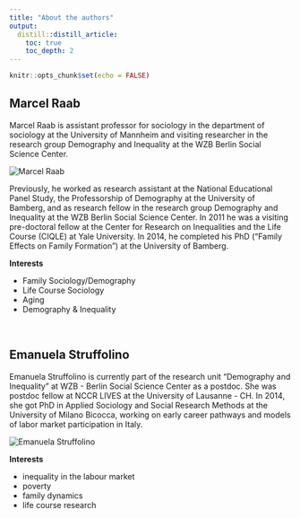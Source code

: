 ---
title: "About the authors"
output:
  distill::distill_article:
    toc: true
    toc_depth: 2
---

```{r setup, include=FALSE}
knitr::opts_chunk$set(echo = FALSE)
```

## Marcel Raab

Marcel Raab is assistant professor for sociology in the department of sociology at the University of Mannheim and visiting researcher in the research group Demography and Inequality at the WZB Berlin Social Science Center.


<aside>
<img src="https://lh3.googleusercontent.com/IVSlD0DfMmy6m2oUFByGvpWCNvPACK4TXnrfMILAS73kfLJbdecLQqgnZE6nDmjO0ArZMJe66ovILShePRg=s440-rw" class="img-circle" alt="Marcel Raab">
</aside>


Previously, he worked as research assistant at the National Educational Panel Study, the Professorship of Demography at the University of Bamberg, and as research fellow in the research group Demography and Inequality at the WZB Berlin Social Science Center. In 2011 he was a visiting pre-doctoral fellow at the Center for Research on Inequalities and the Life Course (CIQLE) at Yale University. In 2014, he completed his PhD (“Family Effects on Family Formation”) at the University of Bamberg.

**Interests**  

- Family Sociology/Demography
- Life Course Sociology
- Aging
- Demography & Inequality

\

## Emanuela Struffolino 

Emanuela Struffolino is currently part of the research unit "Demography and Inequality" at WZB - Berlin Social Science Center as a postdoc. She was postdoc fellow at NCCR LIVES at the University of Lausanne - CH. In 2014, she got PhD in Applied Sociology and Social Research Methods at the University of Milano Bicocca, working on early career pathways and models of labor market participation in Italy. 

<aside>
<img src="https://i1.rgstatic.net/ii/profile.image/315266821492738-1452176875846_Q128/Emanuela_Struffolino.jpg" class="img-circle" alt="Emanuela Struffolino">
</aside>

**Interests**  

- inequality in the labour market
- poverty 
- family dynamics
- life course research







